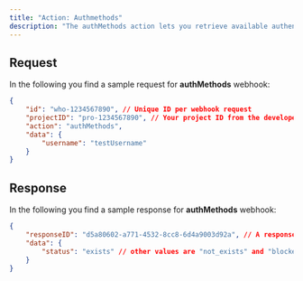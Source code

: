 ```yaml
---
title: "Action: Authmethods"
description: "The authMethods action lets you retrieve available authentication methods from existing users."
---
```


## Request

In the following you find a sample request for **authMethods** webhook:

```json
{
	"id": "who-1234567890", // Unique ID per webhook request
	"projectID": "pro-1234567890", // Your project ID from the developer panel
	"action": "authMethods",
	"data": {
		"username": "testUsername"
	}
}
```

## Response

In the following you find a sample response for **authMethods** webhook:

```json
{
	"responseID": "d5a80602-a771-4532-8cc8-6d4a9003d92a", // A response ID you can set in your backend for debugging 
	"data": {
		"status": "exists" // other values are "not_exists" and "blocked"
	}
}
```
